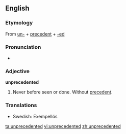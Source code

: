 ==English==
===Etymology===
From [[un-]] + [[precedent]] + [[-ed]]

===Pronunciation===
*{{audio|en-us-unprecedented.ogg|Audio (US)}}

===Adjective===
'''unprecedented'''
# Never before seen or done.  Without [[precedent]].

===Translations===
* Swedish: Exempellös

[[ta:unprecedented]]
[[vi:unprecedented]]
[[zh:unprecedented]]
